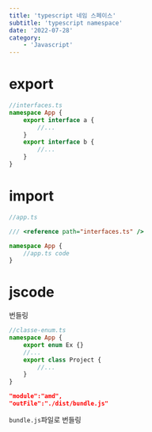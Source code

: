 ```yaml
---
title: 'typescript 네임 스페이스'
subtitle: 'typescript namespace'
date: '2022-07-28'
category:
    - 'Javascript'
---
```


# export

```ts
//interfaces.ts
namespace App {
    export interface a {
        //...
    }
    export interface b {
        //...
    }
}
```

# import

```ts
//app.ts

/// <reference path="interfaces.ts" />

namespace App {
    //app.ts code
}
```

# jscode

번들링

```ts
//classe-enum.ts
namespace App {
    export enum Ex {}
    //...
    export class Project {
        //...
    }
}
```

```json
"module":"amd",
"outFile":"./dist/bundle.js"
```

`bundle.js`파일로 번들링
